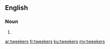 ==English==

===Noun===
{{head|en|plural}}

# {{plural of|tweeker|lang=en|nocat=1}}

[[ar:tweekers]]
[[fr:tweekers]]
[[ku:tweekers]]
[[my:tweekers]]